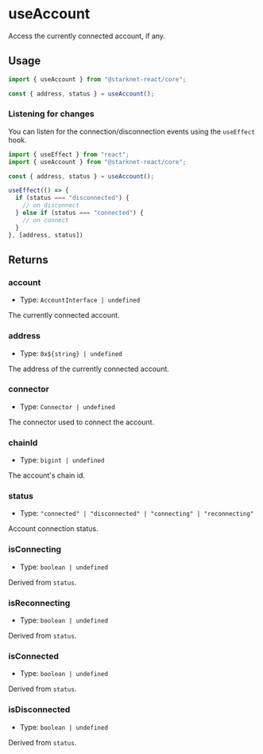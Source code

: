 # useAccount

Access the currently connected account, if any.

## Usage

```ts twoslash
import { useAccount } from "@starknet-react/core";

const { address, status } = useAccount();
```

### Listening for changes

You can listen for the connection/disconnection events using the `useEffect` hook.

```ts twoslash
import { useEffect } from "react";
import { useAccount } from "@starknet-react/core";

const { address, status } = useAccount();

useEffect(() => {
  if (status === "disconnected") {
    // on disconnect
  } else if (status === "connected") {
    // on connect
  }
}, [address, status])
```

## Returns

### account

* Type: `AccountInterface | undefined`

The currently connected account.

### address

* Type: `0x${string} | undefined`

The address of the currently connected account.

### connector

* Type: `Connector | undefined`

The connector used to connect the account.

### chainId

* Type: `bigint | undefined`

The account's chain id.

### status

* Type: `"connected" | "disconnected" | "connecting" | "reconnecting"`

Account connection status.

### isConnecting

* Type: `boolean | undefined`

Derived from `status`.

### isReconnecting

* Type: `boolean | undefined`

Derived from `status`.

### isConnected

* Type: `boolean | undefined`

Derived from `status`.

### isDisconnected

* Type: `boolean | undefined`

Derived from `status`.
